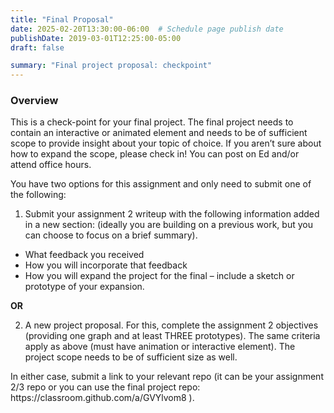 ```yaml
---
title: "Final Proposal"
date: 2025-02-20T13:30:00-06:00  # Schedule page publish date
publishDate: 2019-03-01T12:25:00-05:00
draft: false

summary: "Final project proposal: checkpoint"
---
```



### Overview
This is a check-point for your final project. The final project needs to contain an interactive or animated element and needs to be of sufficient scope to provide insight about your topic of choice. If you aren't sure about how to expand the scope, please check in! You can post on Ed and/or attend office hours. 

 

You have two options for this assignment and only need to submit one of the following:

 

1) Submit your assignment 2 writeup with the following information added in a new section: (ideally you are building on a previous work, but you can choose to focus on a brief summary). 

* What feedback you received
* How you will incorporate that feedback
* How you will expand the project for the final -- include a sketch or prototype of your expansion. 

**OR**

2) A new project proposal. For this, complete the assignment 2 objectives (providing one graph and at least THREE prototypes). The same criteria apply as above (must have animation or interactive element). The project scope needs to be of sufficient size as well. 

 

In either case, submit a link to your relevant repo (it can be your assignment 2/3 repo or you can use the final project repo: https://classroom.github.com/a/GVYlvom8 ). 

